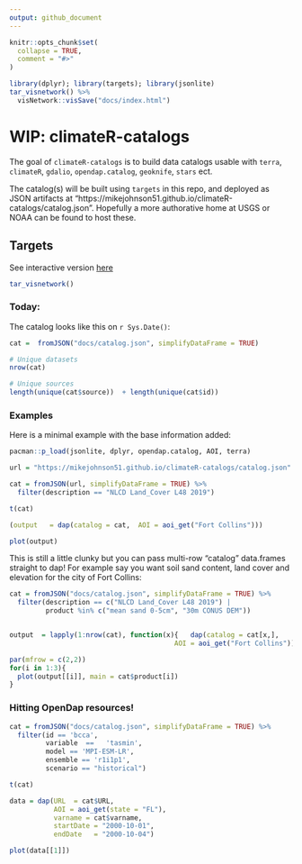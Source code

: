 ```yaml
---
output: github_document
---
```


<!-- README.md is generated from README.Rmd. Please edit that file -->

```r
knitr::opts_chunk$set(
  collapse = TRUE,
  comment = "#>"
)

library(dplyr); library(targets); library(jsonlite)
tar_visnetwork() %>% 
  visNetwork::visSave("docs/index.html")

```

# WIP: climateR-catalogs

<!-- badges: start -->
<!-- badges: end -->

The goal of `climateR-catalogs` is to build data catalogs usable with `terra`, `climateR`, `gdalio`, `opendap.catalog`, `geoknife`, `stars` ect.

The catalog(s) will be built using `targets` in this repo, and deployed as JSON artifacts at "https://mikejohnson51.github.io/climateR-catalogs/catalog.json". Hopefully a more authorative home at USGS or NOAA can be found to host these.

## Targets

See interactive version [here](https://mikejohnson51.github.io/climateR-catalogs/)

```r
tar_visnetwork()
```

### Today:

The catalog looks like this on `r Sys.Date()`:

```r
cat =  fromJSON("docs/catalog.json", simplifyDataFrame = TRUE)

# Unique datasets
nrow(cat)

# Unique sources
length(unique(cat$source))  + length(unique(cat$id))  

```


### Examples

Here is a minimal example with the base information added:

```r
pacman::p_load(jsonlite, dplyr, opendap.catalog, AOI, terra)

url = "https://mikejohnson51.github.io/climateR-catalogs/catalog.json"

cat = fromJSON(url, simplifyDataFrame = TRUE) %>% 
  filter(description == "NLCD Land_Cover L48 2019")

t(cat)
```

```r
(output   = dap(catalog = cat,  AOI = aoi_get("Fort Collins")))

plot(output)

```

This is still a little clunky but you can pass multi-row "catalog" data.frames straight to 
dap! For example say you want soil sand content, land cover and elevation for the city of Fort Collins:

```r
cat = fromJSON("docs/catalog.json", simplifyDataFrame = TRUE) %>% 
  filter(description == c("NLCD Land_Cover L48 2019") |
         product %in% c("mean sand 0-5cm", "30m CONUS DEM"))


output  = lapply(1:nrow(cat), function(x){   dap(catalog = cat[x,],  
                                         AOI = aoi_get("Fort Collins")) })

par(mfrow = c(2,2))
for(i in 1:3){
  plot(output[[i]], main = cat$product[i])  
}  
```

### Hitting OpenDap resources!

```r
cat = fromJSON("docs/catalog.json", simplifyDataFrame = TRUE) %>% 
  filter(id == 'bcca', 
         variable  ==	'tasmin',	
         model == 'MPI-ESM-LR', 
         ensemble == 'r1i1p1',
         scenario == "historical") 

t(cat)

data = dap(URL  = cat$URL, 
           AOI = aoi_get(state = "FL"), 
           varname = cat$varname,
           startDate = "2000-10-01",
           endDate   = "2000-10-04")

plot(data[[1]])
```
